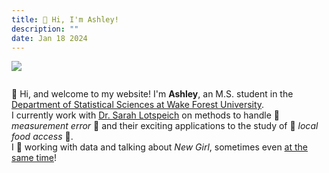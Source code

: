 ```yaml
---
title: 👋 Hi, I'm Ashley!
description: ""
date: Jan 18 2024
---
```

![](/src/images/headshot_2023.png)

<img
  src={headshot}
  title=""
  alt=""
/>

👋 Hi, and welcome to my website! I'm **Ashley**, an M.S. student in the [Department of Statistical Sciences at Wake Forest University](https://stats.wfu.edu/). <br /> I currently work with [Dr. Sarah Lotspeich](https://www.sarahlotspeich.com/) on methods to handle 📏 *measurement error* 📏 and their exciting applications to the study of 🥦 *local food access* 🥦. <br /> I 💜 working with data and talking about *New Girl*, sometimes even [at the same time](https://drive.google.com/file/d/1bRwA-At8TQ853uAKEudn6Ol84eFd4LJp/view?usp=sharing)!
